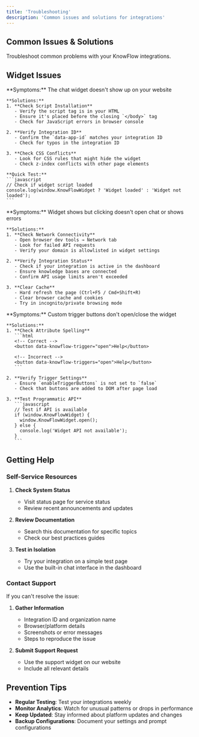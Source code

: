 ```yaml
---
title: 'Troubleshooting'
description: 'Common issues and solutions for integrations'
---
```


## Common Issues & Solutions

Troubleshoot common problems with your KnowFlow integrations.

## Widget Issues

<AccordionGroup>
  <Accordion title="Widget Not Appearing">
    **Symptoms:** The chat widget doesn't show up on your website
    
    **Solutions:**
    1. **Check Script Installation**
       - Verify the script tag is in your HTML
       - Ensure it's placed before the closing `</body>` tag
       - Check for JavaScript errors in browser console
    
    2. **Verify Integration ID**
       - Confirm the `data-app-id` matches your integration ID
       - Check for typos in the integration ID
    
    3. **Check CSS Conflicts**
       - Look for CSS rules that might hide the widget
       - Check z-index conflicts with other page elements
       
    **Quick Test:**
    ```javascript
    // Check if widget script loaded
    console.log(window.KnowFlowWidget ? 'Widget loaded' : 'Widget not loaded');
    ```
  </Accordion>
  
  <Accordion title="Widget Appears But Doesn't Respond">
    **Symptoms:** Widget shows but clicking doesn't open chat or shows errors
    
    **Solutions:**
    1. **Check Network Connectivity**
       - Open browser dev tools → Network tab
       - Look for failed API requests
       - Verify your domain is allowlisted in widget settings
    
    2. **Verify Integration Status**
       - Check if your integration is active in the dashboard
       - Ensure knowledge bases are connected
       - Confirm API usage limits aren't exceeded
    
    3. **Clear Cache**
       - Hard refresh the page (Ctrl+F5 / Cmd+Shift+R)
       - Clear browser cache and cookies
       - Try in incognito/private browsing mode
  </Accordion>
  
  <Accordion title="Trigger Buttons Not Working">
    **Symptoms:** Custom trigger buttons don't open/close the widget
    
    **Solutions:**
    1. **Check Attribute Spelling**
       ```html
       <!-- Correct -->
       <button data-knowflow-trigger="open">Help</button>
       
       <!-- Incorrect -->
       <button data-knowflow-triggers="open">Help</button>
       ```
    
    2. **Verify Trigger Settings**
       - Ensure `enableTriggerButtons` is not set to `false`
       - Check that buttons are added to DOM after page load
    
    3. **Test Programmatic API**
       ```javascript
       // Test if API is available
       if (window.KnowFlowWidget) {
         window.KnowFlowWidget.open();
       } else {
         console.log('Widget API not available');
       }
       ```
  </Accordion>
</AccordionGroup>

## Getting Help

### Self-Service Resources

1. **Check System Status**
   - Visit status page for service status
   - Review recent announcements and updates

2. **Review Documentation**
   - Search this documentation for specific topics
   - Check our best practices guides

3. **Test in Isolation**
   - Try your integration on a simple test page
   - Use the built-in chat interface in the dashboard

### Contact Support

If you can't resolve the issue:

1. **Gather Information**
   - Integration ID and organization name
   - Browser/platform details
   - Screenshots or error messages
   - Steps to reproduce the issue

2. **Submit Support Request**
   - Use the support widget on our website
   - Include all relevant details

## Prevention Tips

- **Regular Testing**: Test your integrations weekly
- **Monitor Analytics**: Watch for unusual patterns or drops in performance
- **Keep Updated**: Stay informed about platform updates and changes
- **Backup Configurations**: Document your settings and prompt configurations 